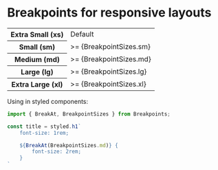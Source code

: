 
<Meta title="Styles/Breakpoints" />

# Breakpoints for responsive layouts

<table>
  <tr>
    <th>Extra Small (xs)</th>
    <td>Default</td>
  </tr>
  <tr>
    <th>Small (sm)</th>
    <td>>= {BreakpointSizes.sm}</td>
  </tr>
  <tr>
    <th>Medium (md)</th>
    <td>>= {BreakpointSizes.md}</td>
  </tr>
  <tr>
    <th>Large (lg)</th>
    <td>>= {BreakpointSizes.lg}</td>
  </tr>
  <tr>
    <th>Extra Large (xl)</th>
    <td>>= {BreakpointSizes.xl}</td>
  </tr>
</table>

Using in styled components:

```js
import { BreakAt, BreakpointSizes } from Breakpoints;

const title = styled.h1`
    font-size: 1rem;

    ${BreakAt(BreakpointSizes.md)} {
        font-size: 2rem;
    }
`
```
